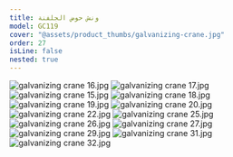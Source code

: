 ```yaml
---
title: ونش حوض الجلفنة
model: GC119
cover: "@assets/product_thumbs/galvanizing-crane.jpg"
order: 27
isLine: false
nested: true
---
```



<ProductTabs />

![galvanizing crane 16.jpg](@assets/article_images/galvanizing-crane/galvanizing-crane-16.jpg)
![galvanizing crane 17.jpg](@assets/article_images/galvanizing-crane/galvanizing-crane-17.jpg)
![galvanizing crane 15.jpg](@assets/article_images/galvanizing-crane/galvanizing-crane-15.jpg)
![galvanizing crane 18.jpg](@assets/article_images/galvanizing-crane/galvanizing-crane-18.jpg)
![galvanizing crane 19.jpg](@assets/article_images/galvanizing-crane/galvanizing-crane-19.jpg)
![galvanizing crane 20.jpg](@assets/article_images/galvanizing-crane/galvanizing-crane-20.jpg)
![galvanizing crane 22.jpg](@assets/article_images/galvanizing-crane/galvanizing-crane-22.jpg)
![galvanizing crane 25.jpg](@assets/article_images/galvanizing-crane/galvanizing-crane-25.jpg)
![galvanizing crane 26.jpg](@assets/article_images/galvanizing-crane/galvanizing-crane-26.jpg)
![galvanizing crane 27.jpg](@assets/article_images/galvanizing-crane/galvanizing-crane-27.jpg)
![galvanizing crane 29.jpg](@assets/article_images/galvanizing-crane/galvanizing-crane-29.jpg)
![galvanizing crane 31.jpg](@assets/article_images/galvanizing-crane/galvanizing-crane-31.jpg)
![galvanizing crane 32.jpg](@assets/article_images/galvanizing-crane/galvanizing-crane-32.jpg)
